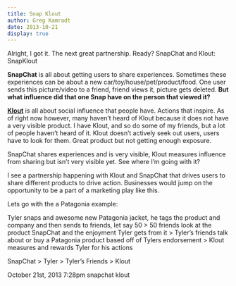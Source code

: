 ```yaml
---
title: Snap Klout
author: Greg Kamradt
date: 2013-10-21
display: true
---
```


Alright, I got it. The next great partnership. Ready? SnapChat and Klout: SnapKlout


**SnapChat** is all about getting users to share experiences. Sometimes these experiences can be about a new car/toy/house/pet/product/food. One user sends this picture/video to a friend, friend views it, picture gets deleted. **But what influence did that one Snap have on the person that viewed it?**


[**Klout**](http://klout.com/) is all about social influence that people have. Actions that inspire. As of right now however, many haven’t heard of Klout because it does not have a very visible product. I have Klout, and so do some of my friends, but a lot of people haven’t heard of it. Klout doesn’t actively seek out users, users have to look for them. Great product but not getting enough exposure.


SnapChat shares experiences and is very visible, Klout measures influence from sharing but isn’t very visible yet. See where I’m going with it?


I see a partnership happening with Klout and SnapChat that drives users to share different products to drive action. Businesses would jump on the opportunity to be a part of a marketing play like this.


Lets go with the a Patagonia example:


Tyler snaps and awesome new Patagonia jacket, he tags the product and company and then sends to friends, let say 50 \> 50 friends look at the product SnapChat and the enjoyment Tyler gets from it \> Tyler’s friends talk about or buy a Patagonia product based off of Tylers endorsement \> Klout measures and rewards Tyler for his actions


SnapChat \> Tyler \> Tyler’s Friends \> Klout



 October 21st, 2013 7:28pm 
snapchat
klout
